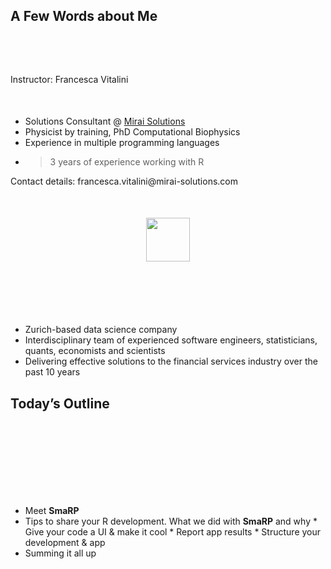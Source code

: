 ## A Few Words about Me

<div style="margin-top:80px;">
  Instructor: Francesca Vitalini
<div>


 <div style="margin-top:50px;">
  * Solutions Consultant @ [Mirai Solutions](https://mirai-solutions.ch)
  * Physicist by training, PhD Computational Biophysics
  * Experience in multiple programming languages
  * > 3 years of experience working with R
  
  Contact details: francesca.vitalini@mirai-solutions.com
 </div>


## {#notitle}

<div style="margin-top:50px;">
  <center><img src="mirai.png" height="70px !important;" /></center>
</div>
 
<div style="margin-top:100px;">
- Zurich-based data science company
- Interdisciplinary team of experienced software engineers, statisticians, quants, economists and scientists
- Delivering effective solutions to the financial services industry over the past 10 years
 </div>


## Today's Outline

<div style="margin-top:150px;">
* Meet **SmaRP**
* Tips to share your R development. What we did with **SmaRP** and why
       * Give your code a UI & make it cool
       * Report app results
       * Structure your development & app
* Summing it all up
 </div>
